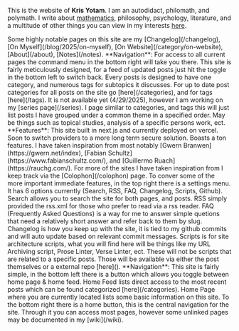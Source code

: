 

This is the website of **Kris Yotam**. I am an autodidact, philomath, and polymath. I write about [mathematics](https://krisyotam.net), philosophy, psychology, literature, and a 
multitude of other things you can view in my interests [here](/about#areas-of-interest).

<Collapse title="Notable Pages">
Some highly notable pages on this site are my [Changelog](/changelog), [On Myself](/blog/2025/on-myself), [On Website](/category/on-website), [About](/about), [Notes](/notes).
</Collapse> 

<Box>
**Navigation**: For access to all current pages the command menu in the bottom right will take you there. This site is fairly meticulously designed, for a feed of updated posts just hit the toggle 
in the bottom left to switch back. Every posts is designed to have one category, and numerous tags for subtopics it discusses. For up to date post categories for all posts on the site go [here](/categories), and for tags [here](/tags). 
It is not available yet (4/29/2025), however I am working on my [series page](/series). I page similar to categories, and tags this will just list posts I have grouped under a common theme in a specified order. May be things such as topical studies, 
analysis of a specific persons work, ect.
</Box>

<Box>
**Features**: This site built in next.js and currently deployed on vercel. Soon to switch providers to a more long term secure solution. Boasts a ton features. I have taken inspiration from most notably [Gwern Branwen](https://gwern.net/index), [Fabian Schultz](https://www.fabianschultz.com/), and [Guillermo Ruach](https://rauchg.com/). For more of the sites I have taken inspiration from I keep track 
via the [Colophon](/colophon) page. To conver some of the more important immediate features, in the top right there is a settings menu. It has 6 options currently (Search, RSS, FAQ, Changelog, Scripts, Github). Search allows you to search the site for both pages, and posts. RSS simply provided the rss.xml for those who prefer to read via a rss reader. 
FAQ (Frequently Asked Questions) is a way for me to answer simple quetions that need a relatively short answer and refer back to them by slug. Changelog is how you keep up with the site, it is tied to my github commits and will auto update based on relevant commit messages. Scripts is for site architecture scripts, what you will find here will be things like 
my URL Archiving script, Prose Linter, Verse Linter, ect. These will not be scripts that are related to a specific posts. Those will be available via either the post themselves or a external repo [here]().
</Box>

<Box>
**Navigation**: This site is fairly simple, in the bottom left there is a button which allows you toggle between home page & home feed. Home Feed lists direct access to the most recent posts
which can be found categorized [here](/categories). Home Page where you are currently located lists some basic information on this site. To the bottom right there is a home button,
this is the central navigation for the site. Through it you can access most pages, however some unlinked pages may be documented in my [wiki](/wiki).
</Box>



